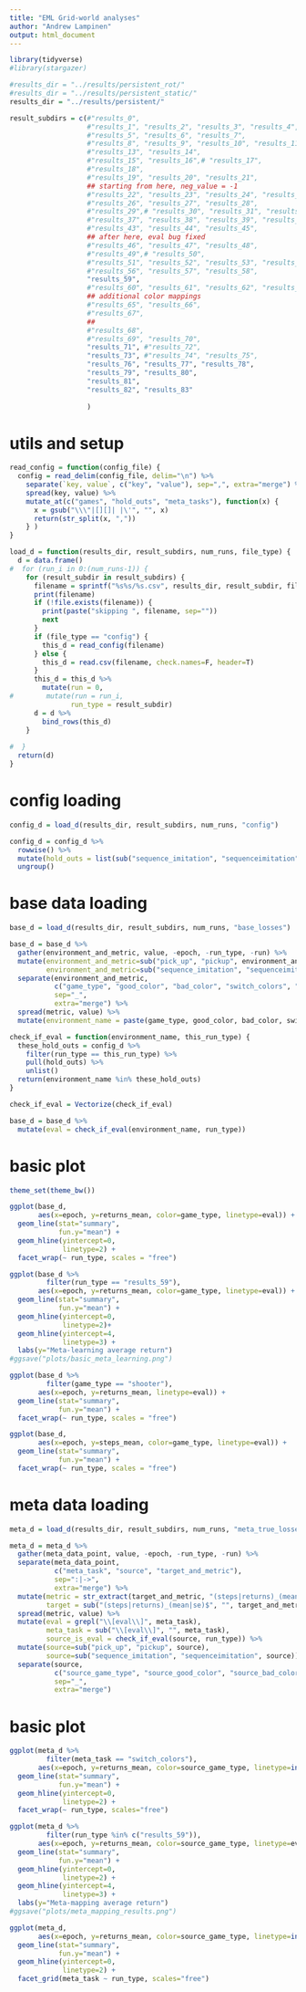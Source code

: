 ```yaml
---
title: "EML Grid-world analyses"
author: "Andrew Lampinen"
output: html_document
---
```


```r
library(tidyverse)
#library(stargazer)
```

```r
#results_dir = "../results/persistent_rot/"
#results_dir = "../results/persistent_static/"
results_dir = "../results/persistent/"

result_subdirs = c(#"results_0", 
                   #"results_1", "results_2", "results_3", "results_4", 
                   #"results_5", "results_6", "results_7",
                   #"results_8", "results_9", "results_10", "results_11", "results_12",
                   #"results_13", "results_14", 
                   #"results_15", "results_16",# "results_17",
                   #"results_18",
                   #"results_19", "results_20", "results_21",
                   ## starting from here, neg_value = -1
                   #"results_22", "results_23", "results_24", "results_25",
                   #"results_26", "results_27", "results_28",
                   #"results_29",# "results_30", "results_31", "results_32", "results_33", "results_34", "results_35", "results_36",
                   #"results_37", "results_38", "results_39", "results_40", "results_41", "results_42",
                   #"results_43", "results_44", "results_45",
                   ## after here, eval bug fixed
                   #"results_46", "results_47", "results_48", 
                   #"results_49",# "results_50",
                   #"results_51", "results_52", "results_53", "results_54", "results_55",
                   #"results_56", "results_57", "results_58", 
                   "results_59", 
                   #"results_60", "results_61", "results_62", "results_63",
                   ## additional color mappings
                   #"results_65", "results_66", 
                   #"results_67",
                   ##
                   #"results_68",
                   #"results_69", "results_70",
                   "results_71", #"results_72",
                   "results_73", #"results_74", "results_75",
                   "results_76", "results_77", "results_78",
                   "results_79", "results_80",
                   "results_81",
                   "results_82", "results_83"
                   
                   )

```

# utils and setup
```r
read_config = function(config_file) { 
  config = read_delim(config_file, delim="\n") %>%
    separate(`key, value`, c("key", "value"), sep=",", extra="merge") %>%
    spread(key, value) %>%
    mutate_at(c("games", "hold_outs", "meta_tasks"), function(x) {
      x = gsub("\\\"|[][]| |\'", "", x)
      return(str_split(x, ","))
    } )
}
```

```r
load_d = function(results_dir, result_subdirs, num_runs, file_type) {
  d = data.frame()
#  for (run_i in 0:(num_runs-1)) {
    for (result_subdir in result_subdirs) {
      filename = sprintf("%s%s/%s.csv", results_dir, result_subdir, file_type)
      print(filename)
      if (!file.exists(filename)) {
        print(paste("skipping ", filename, sep=""))
        next
      }
      if (file_type == "config") {
        this_d = read_config(filename)
      } else {
        this_d = read.csv(filename, check.names=F, header=T) 
      }
      this_d = this_d %>%
        mutate(run = 0,
#        mutate(run = run_i,
               run_type = result_subdir)
      d = d %>%
        bind_rows(this_d)
    }
    
#  }
  return(d)
}
```


# config loading

```r
config_d = load_d(results_dir, result_subdirs, num_runs, "config")
```
```r
config_d = config_d %>% 
  rowwise() %>% 
  mutate(hold_outs = list(sub("sequence_imitation", "sequenceimitation", sub("pick_up", "pickup",hold_outs)))) %>%
  ungroup() 
```

# base data loading

```r
base_d = load_d(results_dir, result_subdirs, num_runs, "base_losses")
```

```r
base_d = base_d %>%
  gather(environment_and_metric, value, -epoch, -run_type, -run) %>%
  mutate(environment_and_metric=sub("pick_up", "pickup", environment_and_metric),
         environment_and_metric=sub("sequence_imitation", "sequenceimitation", environment_and_metric)) %>%
  separate(environment_and_metric, 
           c("game_type", "good_color", "bad_color", "switch_colors", "switch_left_right", "metric"),
           sep="_",
           extra="merge") %>%
  spread(metric, value) %>%
  mutate(environment_name = paste(game_type, good_color, bad_color, switch_colors, switch_left_right, sep="_"))
```

```r
check_if_eval = function(environment_name, this_run_type) {
  these_hold_outs = config_d %>% 
    filter(run_type == this_run_type) %>% 
    pull(hold_outs) %>%
    unlist()
  return(environment_name %in% these_hold_outs)
}

check_if_eval = Vectorize(check_if_eval)
```

```r
base_d = base_d %>% 
  mutate(eval = check_if_eval(environment_name, run_type))
```

# basic plot
```r
theme_set(theme_bw())
```

```r
ggplot(base_d,
       aes(x=epoch, y=returns_mean, color=game_type, linetype=eval)) +
  geom_line(stat="summary",
            fun.y="mean") +
  geom_hline(yintercept=0,
             linetype=2) +
  facet_wrap(~ run_type, scales = "free")
```

```r
ggplot(base_d %>%
         filter(run_type == "results_59"),
       aes(x=epoch, y=returns_mean, color=game_type, linetype=eval)) +
  geom_line(stat="summary",
            fun.y="mean") +
  geom_hline(yintercept=0,
             linetype=2)+ 
  geom_hline(yintercept=4,
             linetype=3) +
  labs(y="Meta-learning average return")
#ggsave("plots/basic_meta_learning.png")
```

```r
ggplot(base_d %>% 
         filter(game_type == "shooter"),
       aes(x=epoch, y=returns_mean, linetype=eval)) +
  geom_line(stat="summary",
            fun.y="mean") +
  facet_wrap(~ run_type, scales = "free")
```

```r
ggplot(base_d,
       aes(x=epoch, y=steps_mean, color=game_type, linetype=eval)) +
  geom_line(stat="summary",
            fun.y="mean") +
  facet_wrap(~ run_type, scales = "free")
```

# meta data loading

```r
meta_d = load_d(results_dir, result_subdirs, num_runs, "meta_true_losses")
```

```r
meta_d = meta_d %>%
  gather(meta_data_point, value, -epoch, -run_type, -run) %>%
  separate(meta_data_point, 
           c("meta_task", "source", "target_and_metric"),
           sep=":|->",
           extra="merge") %>%
  mutate(metric = str_extract(target_and_metric, "(steps|returns)_(mean|se)$"),
         target = sub("(steps|returns)_(mean|se)$", "", target_and_metric)) %>%
  spread(metric, value) %>%
  mutate(eval = grepl("\\[eval\\]", meta_task),
         meta_task = sub("\\[eval\\]", "", meta_task),
         source_is_eval = check_if_eval(source, run_type)) %>%
  mutate(source=sub("pick_up", "pickup", source),
         source=sub("sequence_imitation", "sequenceimitation", source)) %>%
  separate(source, 
           c("source_game_type", "source_good_color", "source_bad_color", "source_switch_colors", "source_switch_left_right"),
           sep="_",
           extra="merge")
```

# basic plot

```r
ggplot(meta_d %>%
         filter(meta_task == "switch_colors"),
       aes(x=epoch, y=returns_mean, color=source_game_type, linetype=interaction(eval, source_is_eval))) +
  geom_line(stat="summary",
            fun.y="mean") +
  geom_hline(yintercept=0,
             linetype=2) +
  facet_wrap(~ run_type, scales="free")
```


```r
ggplot(meta_d %>% 
         filter(run_type %in% c("results_59")),
       aes(x=epoch, y=returns_mean, color=source_game_type, linetype=eval)) +
  geom_line(stat="summary",
            fun.y="mean") +
  geom_hline(yintercept=0,
             linetype=2) +
  geom_hline(yintercept=4,
             linetype=3) +
  labs(y="Meta-mapping average return")
#ggsave("plots/meta_mapping_results.png")
```

```r
ggplot(meta_d,
       aes(x=epoch, y=returns_mean, color=source_game_type, linetype=interaction(eval, source_is_eval))) +
  geom_line(stat="summary",
            fun.y="mean") +
  geom_hline(yintercept=0,
             linetype=2) +
  facet_grid(meta_task ~ run_type, scales="free")
```
